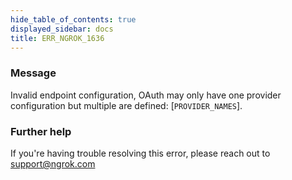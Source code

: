 ```yaml
---
hide_table_of_contents: true
displayed_sidebar: docs
title: ERR_NGROK_1636
---
```


### Message

Invalid endpoint configuration, OAuth may only have one provider configuration but multiple are defined: [`PROVIDER_NAMES`].

<ErrorDetails />

### Further help

If you're having trouble resolving this error, please reach out to [support@ngrok.com](mailto:support@ngrok.com?subject=Help%20with%20ERR_NGROK_1636)
